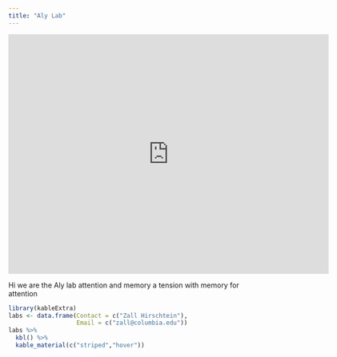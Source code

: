 ```yaml
---
title: "Aly Lab"
---
```


<div class="embed-container">
  <iframe
      width="640"
      height="480"
      src="https://drive.google.com/file/d/1HqhDKIyfnSQrsY55wkXSjhkggcu77YbK/preview"
      frameborder="0"
      allowfullscreen="">
  </iframe>
</div>


Hi we are the Aly lab attention and memory a tension with memory for attention

```r
library(kableExtra)
labs <- data.frame(Contact = c("Zall Hirschtein"),
                   Email = c("zall@columbia.edu"))
labs %>%
  kbl() %>%
  kable_material(c("striped","hover"))
                   
                   
```

